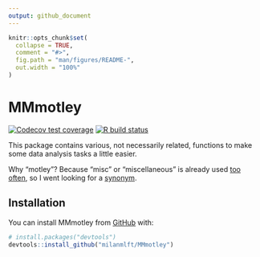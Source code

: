 ```yaml
---
output: github_document
---
```


<!-- README.md is generated from README.Rmd. Please edit that file -->

```r
knitr::opts_chunk$set(
  collapse = TRUE,
  comment = "#>",
  fig.path = "man/figures/README-",
  out.width = "100%"
)
```

# MMmotley

<!-- badges: start -->
[![Codecov test coverage](https://codecov.io/gh/milanmlft/MMmotley/branch/master/graph/badge.svg)](https://codecov.io/gh/milanmlft/MMmotley?branch=master)
[![R build status](https://github.com/milanmlft/MMmotley/workflows/R-CMD-check/badge.svg)](https://github.com/milanmlft/MMmotley/actions)
<!-- badges: end -->

This package contains various, not necessarily related, functions to make some data analysis tasks a little easier.

Why "motley"? Because "misc" or "miscellaneous" is already used [too often](https://github.com/search?q=misc+language%3AR&type=Repositories), so I went looking for a [synonym](https://www.lexico.com/synonym/miscellaneous).

## Installation

You can install MMmotley from [GitHub](https://github.com/) with:

``` r
# install.packages("devtools")
devtools::install_github("milanmlft/MMmotley")
```

<!-- ## Contents -->

<!-- List functions contained in package and some usage examples -->
